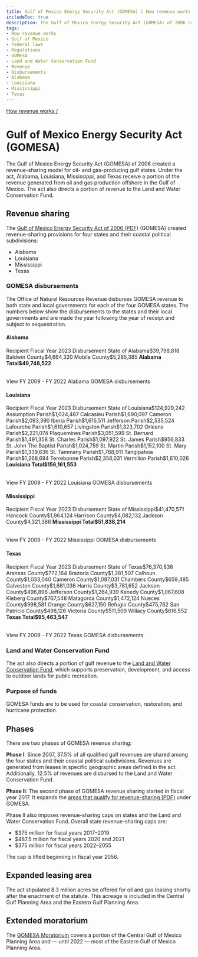 ```yaml
---
title: Gulf of Mexico Energy Security Act (GOMESA) | How revenue works
includeToc: true
description: The Gulf of Mexico Energy Security Act (GOMESA) of 2006 created a revenue-sharing model for oil- and gas-producing gulf states. Under the act, Alabama, Louisiana, Mississippi, and Texas receive a portion of the revenue generated from oil and gas production offshore in the Gulf of Mexico. The act also directs a portion of revenue to the Land and Water Conservation Fund.
tags:
- How revenue works
- Gulf of Mexico
- Federal laws
- Regulations
- GOMESA
- Land and Water Conservation Fund
- Revenue
- Disbursements
- Alabama
- Louisiana
- Mississippi
- Texas
---
```


[How revenue works /](/how-revenue-works/)

# Gulf of Mexico Energy Security Act (GOMESA)

The Gulf of Mexico Energy Security Act (GOMESA) of 2006 created a revenue-sharing model for oil- and gas-producing gulf states. Under the act, Alabama, Louisiana, Mississippi, and Texas receive a portion of the revenue generated from oil and gas production offshore in the Gulf of Mexico. The act also directs a portion of revenue to the Land and Water Conservation Fund.

## Revenue sharing
The [Gulf of Mexico Energy Security Act of 2006 (PDF)](https://www.boem.gov/GOMESA/) (GOMESA) created revenue-sharing provisions for four states and their <GlossaryTerm>coastal political subdivisions</GlossaryTerm>:

* Alabama
* Louisiana
* Mississippi
* Texas

### GOMESA disbursements

The Office of Natural Resources Revenue disburses GOMESA revenue to both state and local governments for each of the four GOMESA states. The numbers below show the disbursements to the states and their local governments and are made the year following the year of receipt and subject to sequestration.

#### Alabama
<Table>
    <TableHead>
    <TableRow>
        <TableCell>Recipient</TableCell>
        <TableCell>Fiscal Year 2023 Disbursement</TableCell>
    </TableRow>
    </TableHead>
    <TableBody>
        <TableRow><TableCell>State of Alabama</TableCell><TableCell>$39,798,818</TableCell></TableRow>
        <TableRow><TableCell>Baldwin County</TableCell><TableCell>$4,664,320</TableCell></TableRow>
        <TableRow><TableCell>Mobile County</TableCell><TableCell>$5,285,385</TableCell></TableRow>
        <TableRow><TableCell><b>Alabama Total</b></TableCell><TableCell><b>$49,748,522</b></TableCell></TableRow>
        </TableBody>
</Table>
 <Link href='/query-data/?dataType=Disbursements&period=Fiscal%20Year&fiscalYear=2009%2C2010%2C2011%2C2012%2C2013%2C2014%2C2015%2C2016%2C2017%2C2018%2C2019%2C2020%2C2021%2C2022&groupBy=localRecipient&usStateName=Alabama&source=GOMESA%20offshore' linkType='FilterTable'>View FY 2009 - FY 2022 Alabama GOMESA disbursements</Link>

#### Louisiana
<Table>
    <TableHead>
    <TableRow>
        <TableCell>Recipient</TableCell>
        <TableCell>Fiscal Year 2023 Disbursement</TableCell>
    </TableRow>
    </TableHead>
    <TableBody>
          <TableRow><TableCell>State of Louisiana</TableCell><TableCell>$124,929,242</TableCell></TableRow>
          <TableRow><TableCell>Assumption Parish</TableCell><TableCell>$1,024,487</TableCell></TableRow>
          <TableRow><TableCell>Calcasieu Parish</TableCell><TableCell>$1,690,097</TableCell></TableRow>
          <TableRow><TableCell>Cameron Parish</TableCell><TableCell>$2,093,390</TableCell></TableRow>
          <TableRow><TableCell>Iberia Parish</TableCell><TableCell>$1,615,511</TableCell></TableRow>
          <TableRow><TableCell>Jefferson Parish</TableCell><TableCell>$2,535,524</TableCell></TableRow>
          <TableRow><TableCell>Lafourche Parish</TableCell><TableCell>$1,610,657</TableCell></TableRow>
          <TableRow><TableCell>Livingston Parish</TableCell><TableCell>$1,323,702</TableCell></TableRow>
          <TableRow><TableCell>Orleans Parish</TableCell><TableCell>$2,221,074</TableCell></TableRow>
          <TableRow><TableCell>Plaquemines Parish</TableCell><TableCell>$3,051,599</TableCell></TableRow>
          <TableRow><TableCell>St. Bernard Parish</TableCell><TableCell>$1,491,358</TableCell></TableRow>
          <TableRow><TableCell>St. Charles Parish</TableCell><TableCell>$1,097,922</TableCell></TableRow>
          <TableRow><TableCell>St. James Parish</TableCell><TableCell>$956,833</TableCell></TableRow>
          <TableRow><TableCell>St. John The Baptist Parish</TableCell><TableCell>$1,024,759</TableCell></TableRow>
          <TableRow><TableCell>St. Martin Parish</TableCell><TableCell>$1,152,100</TableCell></TableRow>
          <TableRow><TableCell>St. Mary Parish</TableCell><TableCell>$1,339,636</TableCell></TableRow>
          <TableRow><TableCell>St. Tammany Parish</TableCell><TableCell>$1,768,911</TableCell></TableRow>
          <TableRow><TableCell>Tangipahoa Parish</TableCell><TableCell>$1,268,694</TableCell></TableRow>
          <TableRow><TableCell>Terrebonne Parish</TableCell><TableCell>$2,356,031</TableCell></TableRow>
          <TableRow><TableCell>Vermilion Parish</TableCell><TableCell>$1,610,026</TableCell></TableRow>
        <TableRow><TableCell><b>Louisiana Total</b></TableCell><TableCell><b>$156,161,553</b></TableCell></TableRow>
        </TableBody>
        </Table>
 <Link href='/query-data/?dataType=Disbursements&period=Fiscal%20Year&fiscalYear=2009%2C2010%2C2011%2C2012%2C2013%2C2014%2C2015%2C2016%2C2017%2C2018%2C2019%2C2020%2C2021%2C2022&groupBy=localRecipient&usStateName=Louisiana&source=GOMESA%20offshore' linkType='FilterTable'>View FY 2009 - FY 2022 Louisiana GOMESA disbursements</Link>

#### Mississippi
<Table>
    <TableHead>
    <TableRow>
        <TableCell>Recipient</TableCell>
        <TableCell>Fiscal Year 2023 Disbursement</TableCell>
    </TableRow>
    </TableHead>
    <TableBody>
    <TableRow><TableCell>State of Mississippi</TableCell><TableCell>$41,470,571</TableCell></TableRow>
    <TableRow><TableCell>Hancock County</TableCell><TableCell>$1,964,124</TableCell></TableRow>
    <TableRow><TableCell>Harrison County</TableCell><TableCell>$4,082,132</TableCell></TableRow>
    <TableRow><TableCell>Jackson County</TableCell><TableCell>$4,321,386</TableCell></TableRow>
    <TableRow><TableCell><b>Mississippi Total</b></TableCell><TableCell><b>$51,838,214</b></TableCell></TableRow>
    </TableBody>
    </Table>
 <Link href='/query-data/?dataType=Disbursements&period=Fiscal%20Year&fiscalYear=2009%2C2010%2C2011%2C2012%2C2013%2C2014%2C2015%2C2016%2C2017%2C2018%2C2019%2C2020%2C2021%2C2022&groupBy=localRecipient&usStateName=Mississippi&source=GOMESA%20offshore' linkType='FilterTable'>View FY 2009 - FY 2022 Mississippi GOMESA disbursements</Link>

#### Texas
<Table>
    <TableHead>
    <TableRow>
        <TableCell>Recipient</TableCell>
        <TableCell>Fiscal Year 2023 Disbursement</TableCell>
    </TableRow>
    </TableHead>
    <TableBody>
    <TableRow><TableCell>State of Texas</TableCell><TableCell>$76,370,838</TableCell></TableRow>
    <TableRow><TableCell>Aransas County</TableCell><TableCell>$772,164</TableCell></TableRow>
    <TableRow><TableCell>Brazoria County</TableCell><TableCell>$1,281,507</TableCell></TableRow>
    <TableRow><TableCell>Calhoun County</TableCell><TableCell>$1,033,040</TableCell></TableRow>
    <TableRow><TableCell>Cameron County</TableCell><TableCell>$1,087,031</TableCell></TableRow>
    <TableRow><TableCell>Chambers County</TableCell><TableCell>$659,485</TableCell></TableRow>
    <TableRow><TableCell>Galveston County</TableCell><TableCell>$1,681,036</TableCell></TableRow>
    <TableRow><TableCell>Harris County</TableCell><TableCell>$3,781,652</TableCell></TableRow>
    <TableRow><TableCell>Jackson County</TableCell><TableCell>$496,896</TableCell></TableRow>
    <TableRow><TableCell>Jefferson County</TableCell><TableCell>$1,264,939</TableCell></TableRow>
    <TableRow><TableCell>Kenedy County</TableCell><TableCell>$1,067,608</TableCell></TableRow>
    <TableRow><TableCell>Kleberg County</TableCell><TableCell>$767,548</TableCell></TableRow>
    <TableRow><TableCell>Matagorda County</TableCell><TableCell>$1,472,124</TableCell></TableRow>
    <TableRow><TableCell>Nueces County</TableCell><TableCell>$998,581</TableCell></TableRow>
    <TableRow><TableCell>Orange County</TableCell><TableCell>$627,150</TableCell></TableRow>
    <TableRow><TableCell>Refugio County</TableCell><TableCell>$475,762</TableCell></TableRow>
    <TableRow><TableCell>San Patricio County</TableCell><TableCell>$498,126</TableCell></TableRow>
    <TableRow><TableCell>Victoria County</TableCell><TableCell>$511,509</TableCell></TableRow>
    <TableRow><TableCell>Willacy County</TableCell><TableCell>$616,552</TableCell></TableRow>
    <TableRow><TableCell><b>Texas Total</b></TableCell><TableCell><b>$95,463,547</b></TableCell></TableRow>
        </TableBody>
</Table>
 <Link href='/query-data/?dataType=Disbursements&period=Fiscal%20Year&fiscalYear=2009%2C2010%2C2011%2C2012%2C2013%2C2014%2C2015%2C2016%2C2017%2C2018%2C2019%2C2020%2C2021%2C2022&groupBy=localRecipient&usStateName=Texas&source=GOMESA%20offshore' linkType='FilterTable'>View FY 2009 - FY 2022 Texas GOMESA disbursements</Link>

### Land and Water Conservation Fund
The act also directs a portion of gulf revenue to the [Land and Water Conservation Fund](/how-revenue-works/lwcf/), which supports preservation, development, and access to outdoor lands for public recreation.

### Purpose of funds
GOMESA funds are to be used for coastal conservation, restoration, and hurricane protection.

## Phases
There are two phases of GOMESA revenue sharing:

**Phase I**: Since 2007, 37.5% of all qualified gulf revenues are shared among the four states and their coastal political subdivisions. Revenues are generated from leases in specific geographic areas defined in the act. Additionally, 12.5% of revenues are disbursed to the Land and Water Conservation Fund.

**Phase II**: The second phase of GOMESA revenue sharing started in fiscal year 2017. It expands the [areas that qualify for revenue-sharing (PDF)](https://www.boem.gov/sites/default/files/oil-and-gas-energy-program/Leasing/GOMESA-Map.pdf) under GOMESA.

Phase II also imposes revenue-sharing caps on states and the Land and Water Conservation Fund. Overall state revenue-sharing caps are:

- $375 million for fiscal years 2017–2019
- $487.5 million for fiscal years 2020 and 2021
- $375 million for fiscal years 2022–2055

The cap is lifted beginning in fiscal year 2056.

## Expanded leasing area
The act stipulated 8.3 million acres be offered for oil and gas leasing shortly after the enactment of the statute. This acreage is included in the Central Gulf Planning Area and the Eastern Gulf Planning Area.

## Extended moratorium
The [GOMESA Moratorium](https://www.boem.gov/Areas-Under-Moratoria/) covers a portion of the Central Gulf of Mexico Planning Area and — until 2022 — most of the Eastern Gulf of Mexico Planning Area.
